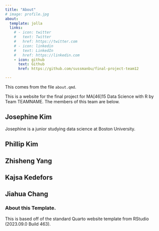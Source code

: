 ```yaml
---
title: "About"
# image: profile.jpg
about:
  template: jolla
  links:
    # - icon: twitter
    #   text: Twitter
    #   href: https://twitter.com
    # - icon: linkedin
    #   text: LinkedIn
    #   href: https://linkedin.com
    - icon: github
      text: Github
      href: https://github.com/sussmanbu/final-project-team12

---
```



This comes from the file `about.qmd`.

This is a website for the final project for MA[46]15 Data Science with R by Team TEAMNAME.
The members of this team are below.

## Josephine Kim

Josephine is a junior studying data science at Boston University.\

## Phillip Kim


## Zhisheng Yang


## Kajsa Kedefors


## Jiahua Chang

<!-- Please leave in the information below -->

### About this Template.

This is based off of the standard Quarto website template from RStudio (2023.09.0 Build 463).

